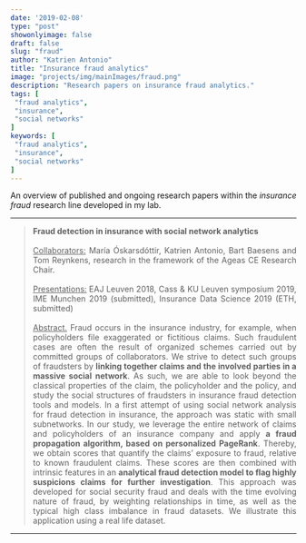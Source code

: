 ```yaml
---
date: '2019-02-08'
type: "post"
showonlyimage: false
draft: false
slug: "fraud"
author: "Katrien Antonio" 
title: "Insurance fraud analytics"
image: "projects/img/mainImages/fraud.png"
description: "Research papers on insurance fraud analytics."
tags: [
 "fraud analytics",
 "insurance",
 "social networks"
]
keywords: [
 "fraud analytics",
 "insurance",
 "social networks"
]
---
```


<p align="justify">An overview of published and ongoing research papers within the *insurance fraud* research line developed in my lab.</p>

***
><p align="justify">**Fraud detection in insurance with social network analytics**
</br> </br>
<u class="dotted">Collaborators:</u> María Óskarsdóttir, Katrien Antonio, Bart Baesens and Tom Reynkens, research in the framework of the Ageas CE Research Chair. 
</br> </br>
<u class="dotted">Presentations:</u> EAJ Leuven 2018, Cass & KU Leuven symposium 2019, IME Munchen 2019 (submitted), Insurance Data Science 2019 (ETH, submitted)
</br> </br>
<u class="dotted">Abstract.</u> Fraud occurs in the insurance industry, for example, when policyholders file exaggerated or
fictitious claims. Such fraudulent cases are often the result of organized schemes carried out
by committed groups of collaborators. We strive to detect such groups of fraudsters by **linking
together claims and the involved parties in a massive social network**. As such, we are able to
look beyond the classical properties of the claim, the policyholder and the policy, and study
the social structures of fraudsters in insurance fraud detection tools and models. In a first
attempt of using social network analysis for fraud detection in insurance, the approach was
static with small subnetworks. In our study, we leverage the entire network of claims and
policyholders of an insurance company and apply **a fraud propagation algorithm, based on
personalized PageRank**. Thereby, we obtain scores that quantify the claims' exposure to
fraud, relative to known fraudulent claims. These scores are then combined with intrinsic
features in an **analytical fraud detection model to flag highly suspicions claims for further
investigation**. This approach was developed for social security fraud and deals with the time
evolving nature of fraud, by weighting relationships in time, as well as the typical high class
imbalance in fraud datasets. We illustrate this application using a real life dataset.
</p>

***




